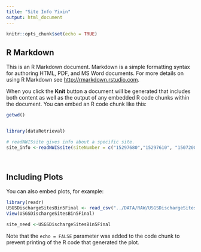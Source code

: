 ```yaml
---
title: "Site Info Yixin"
output: html_document
---
```


```r
knitr::opts_chunk$set(echo = TRUE)
```

## R Markdown

This is an R Markdown document. Markdown is a simple formatting syntax for authoring HTML, PDF, and MS Word documents. For more details on using R Markdown see <http://rmarkdown.rstudio.com>.

When you click the **Knit** button a document will be generated that includes both content as well as the output of any embedded R code chunks within the document. You can embed an R code chunk like this:
```r
getwd()


library(dataRetrieval)

```

```r
# readNWISsite gives info about a specific site.
site_info <-readNWISsite(siteNumber = c("15297680","15297610", "15072000","15052500","15056500","15304000","15514000","15453500", "15908000","15896000"))

 

```

## Including Plots

You can also embed plots, for example:

```r
library(readr)
USGSDischargeSitesBin5Final <- read_csv("../DATA/RAW/USGSDischargeSitesBin5Final.csv")
View(USGSDischargeSitesBin5Final)

site_need <-USGSDischargeSitesBin5Final
```

Note that the `echo = FALSE` parameter was added to the code chunk to prevent printing of the R code that generated the plot.
